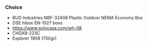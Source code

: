 ### Choice

- BUD Industries NBF-32408 Plastic Outdoor NEMA Economy Box
- DSE hibox EN-1027 boxs
- https://www.polycase.com/wh-08
- CHDX8-223C
- Explorer 1908 (700gr)
